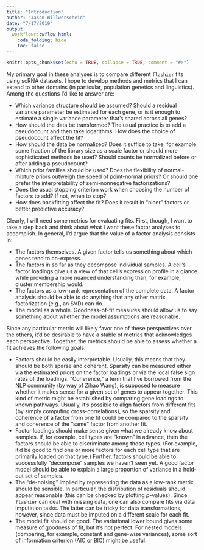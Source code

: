 ```yaml
---
title: "Introduction"
author: "Jason Willwerscheid"
date: "7/17/2019"
output:
  workflowr::wflow_html:
    code_folding: hide
    toc: false
---
```


```r
knitr::opts_chunk$set(echo = TRUE, collapse = TRUE, comment = "#>")
```

My primary goal in these analyses is to compare different `flashier` fits using scRNA datasets. I hope to develop methods and metrics that I can extend to other domains (in particular, population genetics and linguistics). Among the questions I'd like to answer are:

+ Which variance structure should be assumed? Should a residual variance parameter be estimated for each gene, or is it enough to estimate a single variance parameter that's shared across all genes?
+ How should the data be transformed? The usual practice is to add a pseudocount and then take logarithms. How does the choice of pseudocount affect the fit?
+ How should the data be normalized? Does it suffice to take, for example, some fraction of the library size as a scale factor or should more sophisticated methods be used? Should counts be normalized before or after adding a pseudocount?
+ Which prior families should be used? Does the flexibility of normal-mixture priors outweigh the speed of point-normal priors? Or should one prefer the interpretability of semi-nonnegative factorizations?
+ Does the usual stopping criterion work when choosing the number of factors to add? If not, when to stop?
+ How does backfitting affect the fit? Does it result in "nicer" factors or better predictive accuracy?

Clearly, I will need some metrics for evaluating fits. First, though, I want to take a step back and think about what I want these factor analyses to accomplish. In general, I'd argue that the value of a factor analysis consists in:

+ The factors themselves. A given factor tells us something about which genes tend to co-express.
+ The factors in so far as they decompose individual samples. A cell's factor loadings give us a view of that cell's expression profile in a glance while providing a more nuanced understanding than, for example, cluster membership would.
+ The factors as a low-rank representation of the complete data. A factor analysis should be able to do anything that any other matrix factorization (e.g., an SVD) can do.
+ The model as a whole. Goodness-of-fit measures should allow us to say something about whether the model assumptions are reasonable.

Since any particular metric will likely favor one of these perspectives over the others, it'd be desirable to have a stable of metrics that acknowledges each perspective. Together, the metrics should be able to assess whether a fit achieves the following goals:

+ Factors should be easily interpretable. Usually, this means that they should be both sparse and coherent. Sparsity can be measured either via the estimated priors on the factor loadings or via the local false sign rates of the loadings. "Coherence," a term that I've borrowed from the NLP community (by way of Zihao Wang), is supposed to measure whether it makes sense for a given set of genes to appear together. This kind of metric might be established by comparing gene loadings to known pathways. Usually, it's possible to align factors from different fits (by simply computing cross-correlations), so the sparsity and coherence of a factor from one fit could be compared to the sparsity and coherence of the "same" factor from another fit.
+ Factor loadings should make sense given what we already know about samples. If, for example, cell types are "known" in advance, then the factors should be able to discriminate among those types. (For example, it'd be good to find one or more factors for each cell type that are primarily loaded on that type.) Further, factors should be able to successfully "decompose" samples we haven't seen yet. A good factor model should be able to explain a large proportion of variance in a hold-out set of samples.
+ The "de-noising" implied by representing the data as a low-rank matrix should be sensible. In particular, the distribution of residuals should appear reasonable (this can be checked by plotting $p$-values). Since `flashier` can deal with missing data, one can also compare fits via data imputation tasks. The latter can be tricky for data transformations, however, since data must be imputed on a different scale for each fit.
+ The model fit should be good. The variational lower bound gives some measure of goodness of fit, but it's not perfect. For nested models (comparing, for example, constant and gene-wise variances), some sort of information criterion (AIC or BIC) might be useful. 
